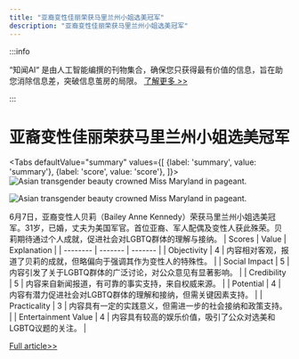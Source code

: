 ```yaml
---
title: "亚裔变性佳丽荣获马里兰州小姐选美冠军"
description: "亚裔变性佳丽荣获马里兰州小姐选美冠军"
---
```



:::info

“知闻AI“ 是由人工智能编撰的刊物集合，确保您只获得最有价值的信息，旨在助您消除信息差，突破信息茧房的局限。  [了解更多 >>](/zh-Hans/docs/guides)

:::

# 亚裔变性佳丽荣获马里兰州小姐选美冠军


<Tabs
	defaultValue="summary"
	values={[
	{label: 'summary', value: 'summary'},
	{label: 'score', value: 'score'},
]}>
<TabItem value="summary">
<img
  src="https://image.informedainews.com/2024/06/Soc-8Hy-1717983405-0.jpg"
  alt="Asian transgender beauty crowned Miss Maryland in pageant."
/>

<img
  src="https://image.informedainews.com/2024/06/Soc-6KS-1717983405-1.jpg"
  alt="Asian transgender beauty crowned Miss Maryland in pageant."
/>



6月7日，亚裔变性人贝莉（Bailey Anne Kennedy）荣获马里兰州小姐选美冠军。31岁，已婚，丈夫为美国军官。首位亚裔、军人配偶及变性人获此殊荣。贝莉期待通过个人成就，促进社会对LGBTQ群体的理解与接纳。
</TabItem>
<TabItem value="score">
	| Scores     | Value   | Explanation |
	| -------- | ------- | ------- |
	| Objectivity  | 4    | 内容相对客观，报道了贝莉的成就，但略偏向于强调其作为变性人的特殊性。    |
	| Social Impact | 5     | 内容引发了关于LGBTQ群体的广泛讨论，对公众意见有显著影响。    |
	| Credibility    | 5    | 内容来自新闻报道，有可靠的事实支持，来自权威来源。    |
	| Potential    | 4    | 内容有潜力促进社会对LGBTQ群体的理解和接纳，但需关键因素支持。    |
	| Practicality    | 3    | 内容具有一定的实践意义，但需进一步的社会接纳和政策支持。    |
	| Entertainment Value    | 4    | 内容具有较高的娱乐价值，吸引了公众对选美和LGBTQ议题的关注。    |
</TabItem>
</Tabs>

[Full article>>](https://www.cnbeta.com.tw/articles/movie/1434183.htm)
